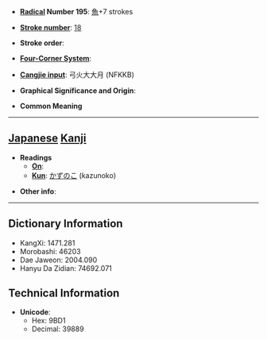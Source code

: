 * '''[[Wiktionary:Chinese radical index| Radical]] Number 195''': [[Wiktionary:Chinese radical index 魚|魚]]+7 strokes

* '''[[Wiktionary:Chinese total strokes index|Stroke number]]''': [[Wiktionary:Chinese total strokes index 18|18]]

* '''Stroke order''': 

* '''[[Wiktionary:Chinese four corner index|Four-Corner System]]''': 

* '''[[Wiktionary:Chinese Cangjie index|Cangjie input]]''': 弓火大大月 (NFKKB)

* '''Graphical Significance and Origin''': 

* '''Common Meaning'''

----

== [[Japanese]] [[Kanji]] ==

* '''Readings'''
** '''[[On]]''': 
** '''[[Kun]]''': [[かずのこ]] (kazunoko)

* '''Other info''':  

----

== Dictionary Information ==

* KangXi: 1471.281
* Morobashi: 46203
* Dae Jaweon: 2004.090
* Hanyu Da Zidian: 74692.071

== Technical Information ==

* '''Unicode''':
** Hex: 9BD1
** Decimal: 39889